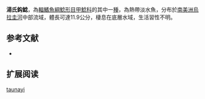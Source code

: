 {{Speciesbox
| name = 湯氏鈎鯰
| image = 
| image_width = 250px
| image_caption = 
| status = NE
| status_system = IUCN3.1
| genus = Ancistrus
| species = taunayi 
| authority = [[Miranda_Ribeiro|Miranda Ribeiro]], 1918
| synonyms = 
}}

'''湯氏鈎鯰'''，為[[輻鰭魚綱|輻鰭魚綱]][[鯰形目|鯰形目]][[甲鯰科|甲鯰科]]的其中一[[種|種]]，為熱帶淡水魚，分布於[[南美洲|南美洲]][[烏拉圭河|烏拉圭河]]中部流域，體長可達11.9公分，棲息在底層水域，生活習性不明。

==参考文献==
*{{FishBase_species|genus=Ancistrus|species=taunayi |year=2014|month=11}}

== 扩展阅读 ==
{{refbegin}}
{{wikispecies-inline|Ancistrus taunayi |湯氏鈎鯰}}
{{refend}}
{{Taxonbar|from=Q6431187}}

[[Category:鈎鯰屬|taunayi]]